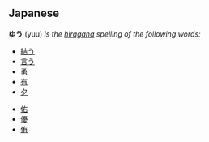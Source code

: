 ==Japanese==
'''ゆう''' (yuu) ''is the [[hiragana]] spelling of the following words:''
<!-- more common words -->
* [[結う]]
* [[言う]]
* [[勇]]
* [[有]]
* [[夕]]
<!-- less common words -->
* [[佑]]
* [[優]]
* [[侑]]